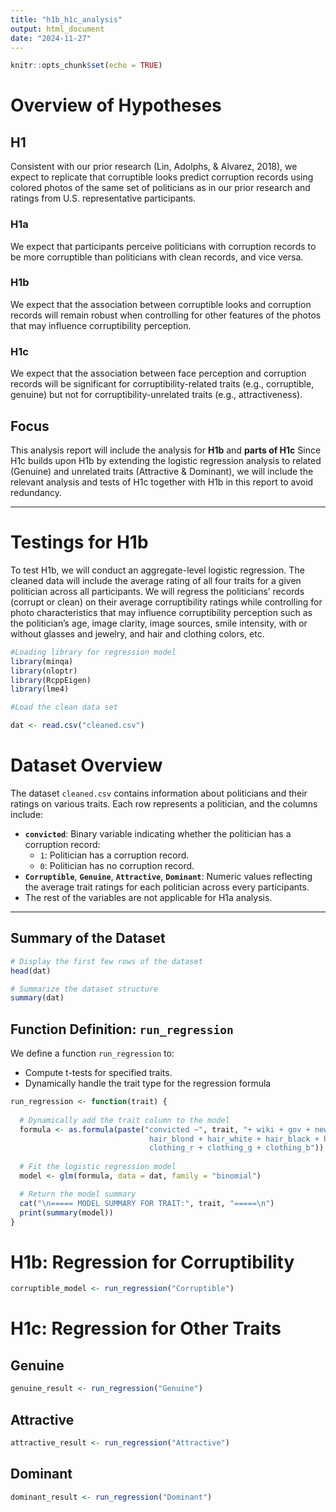 ```yaml
---
title: "h1b_h1c_analysis"
output: html_document
date: "2024-11-27"
---
```


```r
knitr::opts_chunk$set(echo = TRUE)
```

# Overview of Hypotheses

## H1

Consistent with our prior research (Lin, Adolphs, & Alvarez, 2018), we expect to replicate that corruptible looks predict corruption records using colored photos of the same set of politicians as in our prior research and ratings from U.S. representative participants.

### H1a

We expect that participants perceive politicians with corruption records to be more corruptible than politicians with clean records, and vice versa.

### H1b

We expect that the association between corruptible looks and corruption records will remain robust when controlling for other features of the photos that may influence corruptibility perception.

### H1c

We expect that the association between face perception and corruption records will be significant for corruptibility-related traits (e.g., corruptible, genuine) but not for corruptibility-unrelated traits (e.g., attractiveness).

## Focus

This analysis report will include the analysis for **H1b** and **parts of H1c** Since H1c builds upon H1b by extending the logistic regression analysis to related (Genuine) and unrelated traits (Attractive & Dominant), we will include the relevant analysis and tests of H1c together with H1b in this report to avoid redundancy.

------------------------------------------------------------------------

# Testings for H1b

To test H1b, we will conduct an aggregate-level logistic regression. The cleaned data will include the average rating of all four traits for a given politician across all participants. We will regress the politicians’ records (corrupt or clean) on their average corruptibility ratings while controlling for photo characteristics that may influence corruptibility perception such as the politician’s age, image clarity, image sources, smile intensity, with or without glasses and jewelry, and hair and clothing colors, etc.

```r
#Loading library for regression model 
library(minqa)
library(nloptr)
library(RcppEigen)
library(lme4)
```

```r
#Load the clean data set

dat <- read.csv("cleaned.csv")
```

# Dataset Overview

The dataset `cleaned.csv` contains information about politicians and their ratings on various traits. Each row represents a politician, and the columns include:

-   **`convicted`**: Binary variable indicating whether the politician has a corruption record:
    -   `1`: Politician has a corruption record.
    -   `0`: Politician has no corruption record.
-   **`Corruptible`**, **`Genuine`**, **`Attractive`**, **`Dominant`**: Numeric values reflecting the average trait ratings for each politician across every participants.
-   The rest of the variables are not applicable for H1a analysis.

------------------------------------------------------------------------

## Summary of the Dataset

```r
# Display the first few rows of the dataset
head(dat)

# Summarize the dataset structure
summary(dat)
```

## Function Definition: **`run_regression`**

We define a function `run_regression` to:

-   Compute t-tests for specified traits.
-   Dynamically handle the trait type for the regression formula

```r
run_regression <- function(trait) {
  
  # Dynamically add the trait column to the model
  formula <- as.formula(paste("convicted ~", trait, "+ wiki + gov + news + age + glasses + beard + mustache + 
                               hair_blond + hair_white + hair_black + hair_brown + pixels + AU06 + AU12 + 
                               clothing_r + clothing_g + clothing_b"))
  
  # Fit the logistic regression model
  model <- glm(formula, data = dat, family = "binomial")

  # Return the model summary
  cat("\n===== MODEL SUMMARY FOR TRAIT:", trait, "=====\n")
  print(summary(model))
}
```

# H1b: Regression for Corruptibility

```r
corruptible_model <- run_regression("Corruptible")
```

# H1c: Regression for Other Traits

## Genuine

```r
genuine_result <- run_regression("Genuine")
```

## Attractive

```r
attractive_result <- run_regression("Attractive")
```

## Dominant

```r
dominant_result <- run_regression("Dominant")
```
